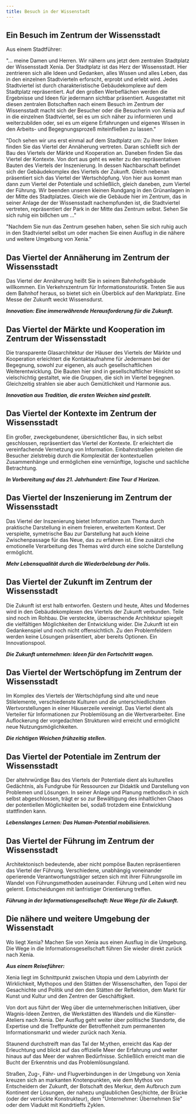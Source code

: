```yaml
---
title: Besuch in der Wissenstadt
---
```



## Ein Besuch im Zentrum der Wissensstadt

<Illu slug="modell-zentrum" />
Aus einem Stadtführer:

"... meine Damen und Herren. Wir nähern uns jetzt dem zentralen Stadtplatz der Wissensstadt Xenia. Der Stadtplatz ist das Herz der Wissensstadt. Hier zentrieren sich alle Ideen und Gedanken, alles Wissen und alles Leben, das in den einzelnen Stadtvierteln erforscht, erprobt und erlebt wird. Jedes Stadtviertel ist durch charakteristische Gebäudekomplexe auf dem Stadtplatz repräsentiert. Auf den großen Werbeflächen werden die Ergebnisse und Ideen für jedermann sichtbar präsentiert. Ausgestattet mit diesen zentralen Botschaften nach einem Besuch im Zentrum der Wissensstadt macht sich der Besucher oder die Besucherin von Xenia auf in die einzelnen Stadtviertel, sei es um sich näher zu informieren und weiterzubilden oder, sei es um eigene Erfahrungen und eigenes Wissen in den Arbeits- und Begegnungsprozeß miteinfließen zu lassen."

"Doch sehen wir uns erst einmal auf dem Stadtplatz um: Zu ihrer linken finden Sie das Viertel der Annäherung vertreten. Daran schließt sich der Bau des Viertels der Märkte und Kooperation an. Daneben finden Sie das Viertel der Kontexte. Von dort aus geht es weiter zu den repräsentativen Bauten des Viertels der Inszenierung. In dessen Nachbarschaft befindet sich der Gebäudekomplex des Viertels der Zukunft. Gleich nebenan präsentiert sich das Viertel der Wertschöpfung. Von hier aus kommt man dann zum Viertel der Potentiale und schließlich, gleich daneben, zum Viertel der Führung. Wir beenden unseren kleinen Rundgang in den Grünanlagen in der Mitte des Stadtplatzes. Gleich wie die Gebäude hier im Zentrum, das in seiner Anlage der der Wissensstadt nachempfunden ist, die Stadtviertel vertreten, repräsentiert der Park in der Mitte das Zentrum selbst. Sehen Sie sich ruhig ein bißchen um ..."

"Nachdem Sie nun das Zentrum gesehen haben, sehen Sie sich ruhig auch in den Stadtviertel selbst um oder machen Sie einen Ausflug in die nähere und weitere Umgebung von Xenia."

## Das Viertel der Annäherung im Zentrum der Wissensstadt

<Illu slug="modell-annaeherung" />

Das Viertel der Annäherung heißt Sie in seinem Bahnhofsgebäude willkommen. Ein Verkehrszentrum für Informationstouristik. Treten Sie aus dem Bahnhof heraus, so bietet sich ein Überblick auf den Marktplatz. Eine Messe der Zukunft weckt Wissensdurst.

**_Innovation: Eine immerwährende Herausforderung für die Zukunft._**

## Das Viertel der Märkte und Kooperation im Zentrum der Wissensstadt

<Illu slug="modell-markt" />

Die transparente Glasarchitektur der Häuser des Viertels der Märkte und Kooperation erleichtert die Kontaktaufnahme für Jedermann bei der Begegnung, sowohl zur eigenen, als auch gesellschaftlichen Weiterentwicklung. Die Bauten hier sind in gesellschaftlicher Hinsicht so vielschichtig gestaltet, wie die Gruppen, die sich im Viertel begegnen. Gleichzeitig strahlen sie aber auch Gemütlichkeit und Harmonie aus.

**_Innovation aus Tradition, die ersten Weichen sind gestellt._**

## Das Viertel der Kontexte im Zentrum der Wissensstadt

<Illu slug="modell-kontext" />

Ein großer, zweckgebundener, übersichtlicher Bau, in sich selbst geschlossen, repräsentiert das Viertel der Kontexte. Er erleichtert die vereinfachende Vernetzung von Information. Einbahnstraßen geleiten die Besucher zielstrebig durch die Komplexität der kontextuellen Zusammenhänge und ermöglichen eine vernünftige, logische und sachliche Betrachtung.

**_In Vorbereitung auf das 21. Jahrhundert: Eine Tour d`Horizon._**

## Das Viertel der Inszenierung im Zentrum der Wissensstadt

<Illu slug="modell-inszenierung" />

Das Viertel der Inszenierung bietet Information zum Thema durch praktische Darstellung in einem freieren, erweitertem Kontext. Der verspielte, symetrische Bau zur Darstellung hat auch kleine Zwischenpassage für das Neue, das zu erfahren ist. Eine zusätzli che emotionelle Verarbeitung des Themas wird durch eine solche Darstellung ermöglicht.

**_Mehr Lebensqualität durch die Wiederbelebung der Polis._**

## Das Viertel der Zukunft im Zentrum der Wissensstadt

<Illu slug="modell-zukunft" />

Die Zukunft ist erst halb entworfen. Gestern und heute, Altes und Modernes wird in den Gebäudekomplexen des Viertels der Zukunft verbunden. Teile sind noch im Rohbau. Die versteckte, überraschende Architektur spiegelt die vielfältigen Möglichkeiten der Entwicklung wider. Die Zukunft ist ein Gedankenspiel und noch nicht offensichtlich. Zu den Problemfeldern werden keine Lösungen präsentiert, aber bereits Optionen. Ein Innovationspool.

**_Die Zukunft unternehmen: Ideen für den Fortschritt wagen._**

## Das Viertel der Wertschöpfung im Zentrum der Wissensstadt

<Illu slug="modell-wertschoepfung" />

Im Komplex des Viertels der Wertschöpfung sind alte und neue Stilelemente, verschiedenste Kulturen und die unterschiedlichsten Wertvorstellungen in einer Häuserzeile vereinigt. Das Viertel dient als Verteiler für Informationen zur Problemlösung an die Wertverarbeiter. Eine Auflockerung der vorgedachten Strukturen wird erreicht und ermöglicht neue Nutzungsmöglichkeiten.

**_Die richtigen Weichen frühzeitig stellen._**

## Das Viertel der Potentiale im Zentrum der Wissensstadt

<Illu slug="modell-potentiale" />

Der altehrwürdige Bau des Viertels der Potentiale dient als kulturelles Gedächtnis, als Fundgrube für Ressourcen zur Didaktik und Darstellung von Problemen und Lösungen. In seiner Anlage und Planung methodisch in sich selbst abgeschlossen, trägt er so zur Bewältigung des inhaltlichen Chaos der potentiellen Möglichkeiten bei, sodaß trotzdem eine Entwicklung stattfinden kann.

**_Lebenslanges Lernen: Das Human-Potential mobilisieren._**

## Das Viertel der Führung im Zentrum der Wissensstadt

<Illu slug="modell-fuehrung" />

Architektonisch bedeutende, aber nicht pompöse Bauten repräsentieren das Viertel der Führung. Verschiedene, unabhängig voneinander operierende Verantwortungsträger setzen sich mit ihrer Führungsrolle im Wandel von Führungsmethoden auseinander. Führung und Leiten wird neu gelernt.
Entscheidungen mit lanfristiger Orientierung treffen.

**_Führung in der Informationsgesellschaft: Neue Wege für die Zukunft._**

## Die nähere und weitere Umgebung der Wissenstadt

Wo liegt Xenia? Machen Sie von Xenia aus einen Ausflug in die Umgebung. Die Wege in die Informationsgesellschaft führen Sie wieder direkt zurück nach Xenia.

<Illu slug="illustration-xenia-im-netzwerk-der-wissensstaedte" />

**_Aus einem Reiseführer:_**

Xenia liegt im Schnittpunkt zwischen Utopia und dem Labyrinth der Wirklichkeit, Mythopos und den Stätten der Wissenschaften, den Topoi der Gesachichte und Politik und den den Stätten der Reflektion, dem Markt für Kunst und Kultur und den Zentren der Geschäftigkeit.

Von dort aus führt der Weg über die unternehmerischen Initiativen, über Wagnis-Ideen Zentren, die Werkstätten des Wandels und die Künstler-Ateliers nach Xenia. Der Ausflug geht weiter über politische Standorte, die Expertise und die Treffpunkte der Betroffenheit zum permanenten Informationsmarkt und wieder zurück nach Xenia.

Staunend durchstreift man das Tal der M;ythen, erreicht das Kap der Erleuchtung und blickt auf das offizielle Meer der Erfahrung und weiter hinaus auf das Meer der wahren Bedürfnisse. Schließlich erreicht man die Bucht der Erkenntnis und das Problemlösungsland.

Straßen, Zug-, Fähr- und Flugverbindungen in der Umgebung von Xenia kreuzen sich an markanten Knotenpunkten, wie dem Mythos von Entscheidern der Zukunft, der Botschaft des Merkur, dem Aufbruch zum Kontinent der Lösungen, der nahezu unglaublichen Geschichte, der Brücke (oder der verrückte Konstrukteur), dem "Unternehmer: Übernehmen Sie" oder dem Viadukt mit Kondrtieffs Zyklen.
